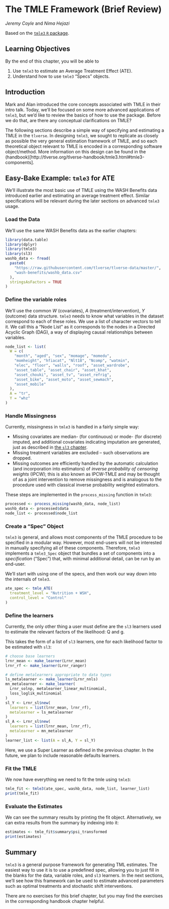 # The TMLE Framework (Brief Review) {#tmle3}

_Jeremy Coyle_ and _Nima Hejazi_

Based on the [`tmle3` `R` package](https://github.com/tlverse/tmle3).

## Learning Objectives {#learn-tmle}

By the end of this chapter, you will be able to

1. Use `tmle3` to estimate an Average Treatment Effect (ATE).
2. Understand how to use `tmle3` "Specs" objects.

## Introduction {#tmle-intro}

Mark and Alan introduced the core concepts associated with TMLE in their intro talk. Today, we'll be focused on some more advanced applications of `tmle3`, but we'd like to review the basics of how to use the package. Before we do that, are there any conceptual clarifications on TMLE?

The following sections describe a simple way of
specifying and estimating a TMLE in the `tlverse`. In designing `tmle3`, we
sought to replicate as closely as possible the very general estimation framework
of TMLE, and so each theoretical object relevant to TMLE is encoded in a
corresponding software object/method. More information on this design can be found in the (handbook)[http://tlverse.org/tlverse-handbook/tmle3.html#tmle3-components].

## Easy-Bake Example: `tmle3` for ATE

We'll illustrate the most basic use of TMLE using the WASH Benefits data
introduced earlier and estimating an average treatment effect. Similar specifications will be relevant during the later sections on advanced `tmle3` usage.

### Load the Data

We'll use the same WASH Benefits data as the earlier chapters:

```r
library(data.table)
library(dplyr)
library(tmle3)
library(sl3)
washb_data <- fread(
  paste0(
    "https://raw.githubusercontent.com/tlverse/tlverse-data/master/",
    "wash-benefits/washb_data.csv"
  ),
  stringsAsFactors = TRUE
)
```

### Define the variable roles

We'll use the common $W$ (covariates), $A$ (treatment/intervention), $Y$
(outcome) data structure. `tmle3` needs to know what variables in the dataset
correspond to each of these roles. We use a list of character vectors to tell
it. We call this a "Node List" as it corresponds to the nodes in a Directed
Acyclic Graph (DAG), a way of displaying causal relationships between variables.

```r
node_list <- list(
  W = c(
    "month", "aged", "sex", "momage", "momedu",
    "momheight", "hfiacat", "Nlt18", "Ncomp", "watmin",
    "elec", "floor", "walls", "roof", "asset_wardrobe",
    "asset_table", "asset_chair", "asset_khat",
    "asset_chouki", "asset_tv", "asset_refrig",
    "asset_bike", "asset_moto", "asset_sewmach",
    "asset_mobile"
  ),
  A = "tr",
  Y = "whz"
)
```

### Handle Missingness

Currently, missingness in `tmle3` is handled in a fairly simple way:

* Missing covariates are median- (for continuous) or mode- (for discrete)
  imputed, and additional covariates indicating imputation are generated, just
  as described in [the `sl3` chapter](#sl3).
* Missing treatment variables are excluded -- such observations are dropped.
* Missing outcomes are efficiently handled by the automatic calculation (and
  incorporation into estimators) of _inverse probability of censoring weights_
  (IPCW); this is also known as IPCW-TMLE and may be thought of as a joint
  intervention to remove missingness and is analogous to the procedure used with
  classical inverse probability weighted estimators.

These steps are implemented in the `process_missing` function in `tmle3`:

```r
processed <- process_missing(washb_data, node_list)
washb_data <- processed$data
node_list <- processed$node_list
```

### Create a "Spec" Object

`tmle3` is general, and allows most components of the TMLE procedure to be
specified in a modular way. However, most end-users will not be interested in
manually specifying all of these components. Therefore, `tmle3` implements a
`tmle3_Spec` object that bundles a set of components into a _specification_
("Spec") that, with minimal additional detail, can be run by an end-user.

We'll start with using one of the specs, and then work our way down into the
internals of `tmle3`.

```r
ate_spec <- tmle_ATE(
  treatment_level = "Nutrition + WSH",
  control_level = "Control"
)
```

### Define the learners

Currently, the only other thing a user must define are the `sl3` learners used
to estimate the relevant factors of the likelihood: Q and g.

This takes the form of a list of `sl3` learners, one for each likelihood factor
to be estimated with `sl3`:

```r
# choose base learners
lrnr_mean <- make_learner(Lrnr_mean)
lrnr_rf <- make_learner(Lrnr_ranger)

# define metalearners appropriate to data types
ls_metalearner <- make_learner(Lrnr_nnls)
mn_metalearner <- make_learner(
  Lrnr_solnp, metalearner_linear_multinomial,
  loss_loglik_multinomial
)
sl_Y <- Lrnr_sl$new(
  learners = list(lrnr_mean, lrnr_rf),
  metalearner = ls_metalearner
)
sl_A <- Lrnr_sl$new(
  learners = list(lrnr_mean, lrnr_rf),
  metalearner = mn_metalearner
)
learner_list <- list(A = sl_A, Y = sl_Y)
```

Here, we use a Super Learner as defined in the previous chapter. In the future,
we plan to include reasonable defaults learners.

### Fit the TMLE

We now have everything we need to fit the tmle using `tmle3`:

```r
tmle_fit <- tmle3(ate_spec, washb_data, node_list, learner_list)
print(tmle_fit)
```

### Evaluate the Estimates

We can see the summary results by printing the fit object. Alternatively, we
can extra results from the summary by indexing into it:
```r
estimates <- tmle_fit$summary$psi_transformed
print(estimates)
```

## Summary

`tmle3` is a general purpose framework for generating TML estimates. The easiest
way to use it is to use a predefined spec, allowing you to just fill in the
blanks for the data, variable roles, and `sl3` learners. In the next sections,
we'll see how this framework can be used to estimate advanced parameters such as
optimal treatments and stochastic shift interventions.

There are no exercises for this brief chapter, but you may find the exercises in the corresponding handbook chapter helpful.
